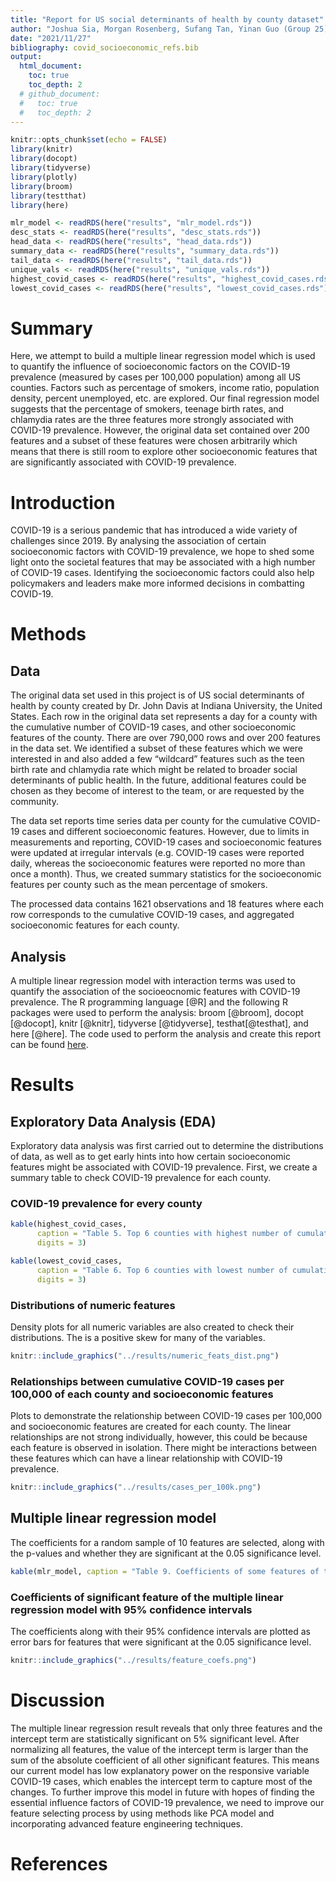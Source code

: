 ```yaml
---
title: "Report for US social determinants of health by county dataset"
author: "Joshua Sia, Morgan Rosenberg, Sufang Tan, Yinan Guo (Group 25) </br>"
date: "2021/11/27"
bibliography: covid_socioeconomic_refs.bib
output: 
  html_document:
    toc: true
    toc_depth: 2
  # github_document:
  #   toc: true
  #   toc_depth: 2
---
```


```r
knitr::opts_chunk$set(echo = FALSE)
library(knitr)
library(docopt)
library(tidyverse)
library(plotly)
library(broom)
library(testthat)
library(here)
```

```r
mlr_model <- readRDS(here("results", "mlr_model.rds"))
desc_stats <- readRDS(here("results", "desc_stats.rds"))
head_data <- readRDS(here("results", "head_data.rds"))
summary_data <- readRDS(here("results", "summary_data.rds"))
tail_data <- readRDS(here("results", "tail_data.rds"))
unique_vals <- readRDS(here("results", "unique_vals.rds"))
highest_covid_cases <- readRDS(here("results", "highest_covid_cases.rds"))
lowest_covid_cases <- readRDS(here("results", "lowest_covid_cases.rds"))
```

# Summary

Here, we attempt to build a multiple linear regression model which is used to quantify the influence of socioeconomic factors on the COVID-19 prevalence (measured by cases per 100,000 population) among all US counties. Factors such as percentage of smokers, income ratio, population density, percent unemployed, etc. are explored. Our final regression model suggests that the percentage of smokers, teenage birth rates, and chlamydia rates are the three features more strongly associated with COVID-19 prevalence. However, the original data set contained over 200 features and a subset of these features were chosen arbitrarily which means that there is still room to explore other socioeconomic features that are significantly associated with COVID-19 prevalence.

# Introduction

COVID-19 is a serious pandemic that has introduced a wide variety of challenges since 2019. By analysing the association of certain socioeconomic factors with COVID-19 prevalence, we hope to shed some light onto the societal features that may be associated with a high number of COVID-19 cases. Identifying the socioeconomic factors could also help policymakers and leaders make more informed decisions in combatting COVID-19.

# Methods

## Data

The original data set used in this project is of US social determinants of health by county created by Dr. John Davis at Indiana University, the United States. Each row in the original data set represents a day for a county with the cumulative number of COVID-19 cases, and other socioeconomic features of the county. There are over 790,000 rows and over 200 features in the data set. We identified a subset of these features which we were interested in and also added a few "wildcard" features such as the teen birth rate and chlamydia rate which might be related to broader social determinants of public health. In the future, additional features could be chosen as they become of interest to the team, or are requested by the community.

The data set reports time series data per county for the cumulative COVID-19 cases and different socioeconomic features. However, due to limits in measurements and reporting, COVID-19 cases and socioeconomic features were updated at irregular intervals (e.g. COVID-19 cases were reported daily, whereas the socioeconomic features were reported no more than once a month). Thus, we created summary statistics for the socioeconomic features per county such as the mean percentage of smokers.

The processed data contains 1621 observations and 18 features where each row corresponds to the cumulative COVID-19 cases, and aggregated socioeconomic features for each county.

## Analysis

A multiple linear regression model with interaction terms was used to quantify the association of the socioeocnomic features with COVID-19 prevalence. The R programming language [@R] and the following R packages were used to perform the analysis: broom [@broom], docopt [@docopt], knitr [@knitr], tidyverse [@tidyverse], testhat[@testhat], and here [@here]. The code used to perform the analysis and create this report can be found [here](https://github.com/UBC-MDS/DSCI_522_US_social_determinants_of_health_by_county).

# Results

## Exploratory Data Analysis (EDA)

Exploratory data analysis was first carried out to determine the distributions of data, as well as to get early hints into how certain socioeconomic features might be associated with COVID-19 prevalence. First, we create a summary table to check COVID-19 prevalence for each county.

### COVID-19 prevalence for every county

```r
kable(highest_covid_cases,
      caption = "Table 5. Top 6 counties with highest number of cumulative COVID-19 cases.",
      digits = 3)

kable(lowest_covid_cases,
      caption = "Table 6. Top 6 counties with lowest number of cumulative COVID-19 cases",
      digits = 3)
```

### Distributions of numeric features

Density plots for all numeric variables are also created to check their distributions. The is a positive skew for many of the variables.

```r
knitr::include_graphics("../results/numeric_feats_dist.png")
```

### Relationships between cumulative COVID-19 cases per 100,000 of each county and socioeconomic features

Plots to demonstrate the relationship between COVID-19 cases per 100,000 and socioeconomic features are created for each county. The linear relationships are not strong individually, however, this could be because each feature is observed in isolation. There might be interactions between these features which can have a linear relationship with COVID-19 prevalence.

```r
knitr::include_graphics("../results/cases_per_100k.png")
```

## Multiple linear regression model

The coefficients for a random sample of 10 features are selected, along with the p-values and whether they are significant at the 0.05 significance level.

```r
kable(mlr_model, caption = "Table 9. Coefficients of some features of the multiple linear regression model.")
```

### Coefficients of significant feature of the multiple linear regression model with 95% confidence intervals

The coefficients along with their 95% confidence intervals are plotted as error bars for features that were significant at the 0.05 significance level.

```r
knitr::include_graphics("../results/feature_coefs.png")
```

# Discussion

The multiple linear regression result reveals that only three features and the intercept term are statistically significant on 5% significant level. After normalizing all features, the value of the intercept term is larger than the sum of the absolute coefficient of all other significant features. This means our current model has low explanatory power on the responsive variable COVID-19 cases, which enables the intercept term to capture most of the changes. To further improve this model in future with hopes of finding the essential influence factors of COVID-19 prevalence, we need to improve our feature selecting process by using methods like PCA model and incorporating advanced feature engineering techniques.

# References
